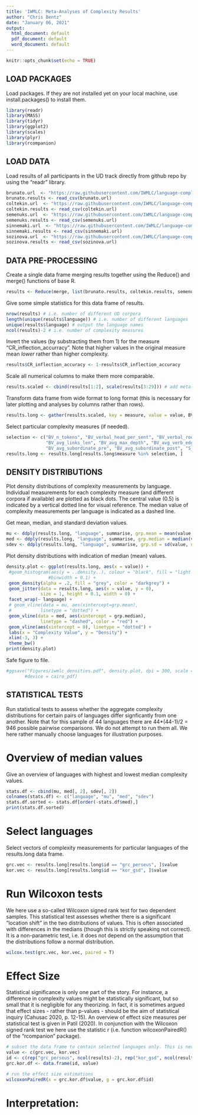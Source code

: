 ```yaml
---
title: 'IWMLC: Meta-Analyses of Complexity Results'
author: "Chris Bentz"
date: "January 06, 2021"
output:
  html_document: default
  pdf_document: default
  word_document: default
---
```


```r
knitr::opts_chunk$set(echo = TRUE)
```

## LOAD PACKAGES
Load packages. If they are not installed yet on your local machine, use install.packages() to install them.
```r
library(readr)
library(MASS)
library(tidyr)
library(ggplot2)
library(scales)
library(plyr)
library(rcompanion)
```

## LOAD DATA
Load results of all participants in the UD track directly from github repo by using the "readr" library.
```r
brunato.url  <- "https://raw.githubusercontent.com/IWMLC/language-complexity-metrics/master/UDtrack/Brunato_venturi/Brunato-Venturi.csv"
brunato.results <- read_csv(brunato.url)
coltekin.url  <- "https://raw.githubusercontent.com/IWMLC/language-complexity-metrics/master/UDtrack/Coltekin_rama/coltekin.csv"
coltekin.results <- read_csv(coltekin.url)
semenuks.url  <- "https://raw.githubusercontent.com/IWMLC/language-complexity-metrics/master/UDtrack/Semenuks/Semenuks.csv"
semenuks.results <- read_csv(semenuks.url)
sinnemaki.url  <- "https://raw.githubusercontent.com/IWMLC/language-complexity-metrics/master/UDtrack/Sinnemaki/Sinnemaki.csv"
sinnemaki.results <- read_csv(sinnemaki.url)
sozinova.url  <- "https://raw.githubusercontent.com/IWMLC/language-complexity-metrics/master/UDtrack/Sozinova_etal/sozinova_etal.csv"
sozinova.results <- read_csv(sozinova.url)
```

## DATA PRE-PROCESSING
Create a single data frame merging results together using the Reduce() and merge() functions of base R.
```r
results <- Reduce(merge, list(brunato.results, coltekin.results, semenuks.results, sinnemaki.results, sozinova.results)) # by default the merge() function uses columns with the same names to merge on, i.e. "id" and "language" in our case.
```

Give some simple statistics for this data frame of results.
```r
nrow(results) # i.e. number of different UD corpora
length(unique(results$language)) # i.e. number of different languages
unique(results$language) # output the language names
ncol(results)-2 # i.e. number of complexity measures
```

Invert the values (by substracting them from 1) for the measure "CR_inflection_accurracy". Note that higher values in the original measure mean *lower* rather than higher complexity.
```r
results$CR_inflection_accuracy <- 1-results$CR_inflection_accuracy
```

Scale all numerical columns to make them more comparable.
```r
results.scaled <- cbind(results[1:2], scale(results[3:29])) # add meta-information columns again
```

Transform data frame from wide format to long format (this is necessary for later plotting and analyses by columns rather than rows).
```r
results.long <- gather(results.scaled, key = measure, value = value, BV_n_tokens:SBS_DER)
```

Select particular complexity measures (if needed).
```r
selection <- c("BV_n_tokens", "BV_verbal_head_per_sent", "BV_verbal_root_perc","BV_avg_token_per_clause",
               "BV_avg_links_len", "BV_avg_max_depth", "BV_avg_verb_edges", "BV_avg_subordinate_chain_len",
               "BV_avg_subordinate_pre", "BV_avg_subordinate_post", "S_idMean", "S_idSD")
results.long <- results.long[results.long$measure %in% selection, ]
```

## DENSITY DISTRIBUTIONS
Plot density distributions of complexity measurements by language. Individual measurements for each complexity measure (and different corpora if available) are plotted as black dots. The central value (0.5) is indicated by a vertical dotted line for visual reference. The median value of complexity measurements per language is indicated as a dashed line.

Get mean, median, and standard deviation values.
```r
mu <- ddply(results.long, "language", summarise, grp.mean = mean(value, na.rm = T)) # get mean values for each language 
med <- ddply(results.long, "language", summarise, grp.median = median(value, na.rm = T)) # get median values for each language
sdev <- ddply(results.long, "language", summarise, grp.sd = sd(value, na.rm = T)) # get standard deviation values for each language
```

Plot density distributions with indication of median (mean) values.
```r
density.plot <- ggplot(results.long, aes(x = value)) + 
 #geom_histogram(aes(y = ..density..), colour = "black", fill = "light grey",
                #binwidth = 0.1) +
 geom_density(alpha = .2, fill = "grey", color = "darkgrey") +
 geom_jitter(data = results.long, aes(x = value, y = 0), 
             size = 1, height = 0.1, width = 0) +
 facet_wrap(~ language) +
 # geom_vline(data = mu, aes(xintercept=grp.mean),
 #           linetype = "dotted") +
 geom_vline(data = med, aes(xintercept = grp.median),
             linetype = "dashed", color = "red") +
 geom_vline(aes(xintercept = 0), linetype = "dotted") +
 labs(x = "Complexity Value", y = "Density") +
 xlim(-3, 3) +
 theme_bw()
print(density.plot)
```

Safe figure to file.
```r
#ggsave("Figures/iwmlc_densities.pdf", density.plot, dpi = 300, scale = 1, 
       #device = cairo_pdf)
```

## STATISTICAL TESTS
Run statistical tests to assess whether the aggregate complexity distributions for certain pairs of languages differ signficantly from one another. Note that for this sample of 44 languages there are 44*(44-1)/2 = 946 possible pairwise comparisons. We do not attempt to run them all. We here rather manually choose languages for illustration purposes. 

# Overview of median values
Give an overview of languages with highest and lowest median complexity values.
```r
stats.df <- cbind(mu, med[, 2], sdev[, 2])
colnames(stats.df) <- c("language", "mu", "med", "sdev")
stats.df.sorted <- stats.df[order(-stats.df$med),]
print(stats.df.sorted)
```

# Select languages
Select vectors of complexity measurements for particular languages of the results.long data frame.
```r
grc.vec <- results.long[results.long$id == "grc_perseus", ]$value
kor.vec <- results.long[results.long$id == "kor_gsd", ]$value
```

# Run Wilcoxon tests
We here use a so-called Wilcoxon signed rank test for two dependent samples. This statistical test assesses whether there is a significant "location shift" in the two distributions of values. This is often associated with differences in the medians (though this is strictly speaking not correct). It is a non-parametric test, i.e. it does not depend on the assumption that the distributions follow a normal distribution. 

```r
wilcox.test(grc.vec, kor.vec, paired = T) 
```

# Effect Size
Statistical significance is only one part of the story. For instance, a difference in complexity values might be statistically significant, but so small that it is negligible for any theorizing. In fact, it is sometimes argued that effect sizes - rather than p-values - should be the aim of statistical inquiry (Cahusac 2020, p. 12-15). An overview of effect size measures per statistical test is given in Patil (2020). In conjunction with the Wilcoxon signed rank test we here use the statistic r (i.e. function wilcoxonPairedR() of the "rcompanion" package). 
```r
# subset the data frame to contain selected languages only. This is necessary to meet the input structure of the wilcoxonPairedR() function 
value <- c(grc.vec, kor.vec)
id <- c(rep("grc_perseus", ncol(results)-2), rep("kor_gsd", ncol(results)-2))
grc.kor.df <- data.frame(id, value)

# run the effect size estimations
wilcoxonPairedR(x = grc.kor.df$value, g = grc.kor.df$id)
```
# Interpretation: 





